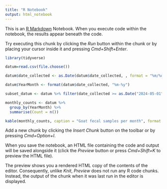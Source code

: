 ```yaml
---
title: "R Notebook"
output: html_notebook
---
```


This is an [R Markdown](http://rmarkdown.rstudio.com) Notebook. When you execute code within the notebook, the results appear beneath the code. 

Try executing this chunk by clicking the *Run* button within the chunk or by placing your cursor inside it and pressing *Cmd+Shift+Enter*. 

```r
library(tidyverse)

datum=read.csv(file.choose())

datum$date_collected <- as.Date(datum$date_collected, , format = "%m/%d/%Y")

datum$YearMonth <- format(datum$date_collected, "%m-%y")

subset_datum <- datum %>% filter(date_collected >= as.Date("2024-05-01") & date_collected <= as.Date("2025-12-31"))

monthly_counts <- datum %>%
  group_by(YearMonth) %>%
  summarise(Count = n())

kable(monthly_counts, caption = "Goat fecal samples per month", format = "markdown")

```

Add a new chunk by clicking the *Insert Chunk* button on the toolbar or by pressing *Cmd+Option+I*.

When you save the notebook, an HTML file containing the code and output will be saved alongside it (click the *Preview* button or press *Cmd+Shift+K* to preview the HTML file). 

The preview shows you a rendered HTML copy of the contents of the editor. Consequently, unlike *Knit*, *Preview* does not run any R code chunks. Instead, the output of the chunk when it was last run in the editor is displayed.

